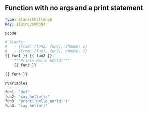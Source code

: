 ## Function with no args and a print statement

```yaml
type: BlanksChallenge 
key: 118ing2xkWSN3
```

`@code`

```python
# blanks: 
#   - {from: [fun2, fun4], choose: 1}
#   - {from: [fun1, fun3], choose: 1}
{{ fun1 }} {{ fun2 }}:
    """Prints Hello World!"""
    {{ fun3 }}

{{ fun4 }}
```

`@variables`

```r
fun1: "def" 
fun2: "say_hello():" 
fun3: "print('Hello World!')" 
fun4: "say_hello()"
```
